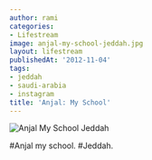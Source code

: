 ```yaml
---
author: rami
categories:
- Lifestream
image: anjal-my-school-jeddah.jpg
layout: lifestream
publishedAt: '2012-11-04'
tags:
- jeddah
- saudi-arabia
- instagram
title: 'Anjal: My School'
---
```


![Anjal My School Jeddah](/assets/images/content/lifestream/anjal-my-school-jeddah.jpg)

#Anjal my school. #Jeddah.
